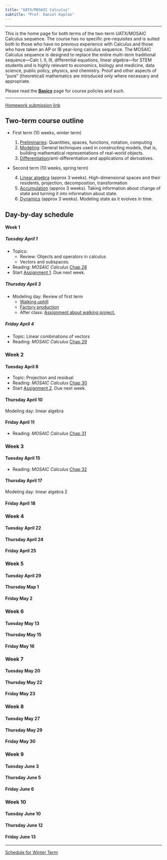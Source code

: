 ```yaml
---
title: "UATX/MOSAIC Calculus"
subtitle: "Prof. Daniel Kaplan"
---
```




------

This is the home page for both terms of the two-term UATX/MOSAIC Calculus sequence. The course has no specific pre-requisites and is suited both to those who have no previous experience with Calculus and those who have taken an AP or IB year-long calculus sequence. The MOSAIC Calculus sequence is designed to replace the entire multi-term traditional sequence---Calc I, II, III, differential equations, linear algebra---for STEM students and is highly relevant to economics, biology and medicine, data science, public policy, physics, and chemistry. Proof and other aspects of "pure" (theoretical) mathematics are introduced only where necessary and appropriate.

Please read the [**Basics**](basics.html) page for course policies and such. 

------

[Homework submission link](https://docs.google.com/forms/d/e/1FAIpQLSdvTVopfAxoEUcmXzi7CH6YoTpUzEwy2B3mtLmrgWptfIckVA/viewform?usp=dialog target="_blank")

## Two-term course outline

* First term (10 weeks, winter term)

    1. [Preliminaries](https://www.mosaic-web.org/MOSAIC-Calculus/Textbook/preliminaries-part.html): Quantities, spaces, functions, notation, computing
    2. [Modeling](https://www.mosaic-web.org/MOSAIC-Calculus/Textbook/modeling-part.html): General techniques used in constructing models, that is, building mathematical representations of real-world objects.
    3. [Differentiation](https://www.mosaic-web.org/MOSAIC-Calculus/Textbook/differentiation-part.html)/anti-differentiation and applications of derivatives.

* Second term (10 weeks, spring term)

    4. [Linear algebra](https://www.mosaic-web.org/MOSAIC-Calculus/Textbook/linear-combinations-part.html) (approx 3 weeks). High-dimensional spaces and their residents, projection, decomposition, transformation
    5. [Accumulation](https://www.mosaic-web.org/MOSAIC-Calculus/Textbook/accumulation-part.html) (approx 3 weeks). Taking information about change of state and turning it into information about state.
    6. [Dynamics](https://www.mosaic-web.org/MOSAIC-Calculus/Textbook/dynamics-part.html) (approx 3 weeks). Modeling state as it evolves in time.
    




## Day-by-day schedule

#### Week 1 {.unnumbered}

##### Tuesday April 1

- Topics: 
    * Review: Objects and operators in calculus
    * Vectors and subspaces.
- Reading: *MOSAIC Calculus* [Chap 28 ](https://www.mosaic-web.org/MOSAIC-Calculus/Textbook/Linear-combinations/28-Vectors.html) 
- Start [Assignment 1](./assignments/Week-11/index-assignment-11.html). Due next week.

##### Thursday April 3

- Modeling day: Review of first term 
    * [Walking uphill](projects/Walking-uphill/)
    * [Factory production](projects/Cobb-Douglas)
    - After class: [Assignment about walking project.](./assignments/Week-11-project/index-walking-project.html)

##### Friday April 4

- Topic: Linear combinations of vectors
- Reading: *MOSAIC Calculus* [Chap 29 ](https://www.mosaic-web.org/MOSAIC-Calculus/Textbook/Linear-combinations/29-linear-combinations.html) 



### Week 2  {.unnumbered}

#### Tuesday April 8

- Topic: Projection and residual
- Reading: *MOSAIC Calculus* [Chap 30](https://www.mosaic-web.org/MOSAIC-Calculus/Textbook/Linear-combinations/30-projection.html)
- Start [Assignment 2](./assignments/Week-12/index-assignment-12.html). Due next week.

#### Thursday April 10

Modeling day: linear algebra

#### Friday April 11

- Reading: *MOSAIC Calculus* [Chap 31](https://www.mosaic-web.org/MOSAIC-Calculus/Textbook/Linear-combinations/31-target-problem.html)


### Week 3  {.unnumbered}

#### Tuesday April 15

- Reading: *MOSAIC Calculus* [Chap 32](https://www.mosaic-web.org/MOSAIC-Calculus/Textbook/Linear-combinations/32-stat-modeling.html)

#### Thursday April 17

Modeling day: linear algebra 2

#### Friday April 18

### Week 4  {.unnumbered}

#### Tuesday April 22


#### Thursday April 24


#### Friday April 25

### Week 5  {.unnumbered}

#### Tuesday April 29


#### Thursday Map 1


#### Friday May 2

### Week 6  {.unnumbered}

#### Tuesday May 13


#### Thursday May 15


#### Friday May 16

### Week 7 {.unnumbered}

#### Tuesday May 20


#### Thursday May 22


#### Friday May 23

### Week 8 {.unnumbered}

#### Tuesday May 27


#### Thursday May 29


#### Friday May 30

### Week 9 {.unnumbered}

#### Tuesday June 3


#### Thursday June 5


#### Friday June 6

### Week 10 {.unnumbered}

#### Tuesday June 10

#### Thursday June 12

#### Friday June 13





-------

[Schedule for Winter Term](winter-term.html)




<!-- THIS IS PAST STUFF. YOU SHOULD BE EDITING ABOVE THIS LINE -->

